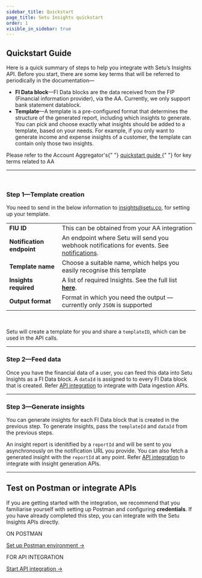```yaml
---
sidebar_title: Quickstart
page_title: Setu Insights quickstart
order: 1
visible_in_sidebar: true
---
```


## Quickstart Guide

Here is a quick summary of steps to help you integrate with Setu’s Insights API. Before you start, there are some key terms that will be referred to periodically in the documentation—

- **FI Data block**—FI Data blocks are the data received from the FIP (Financial information provider), via the AA. Currently, we only support bank statement datablock.
- **Template**—A template is a pre-configured format that determines the structure of the generated report, including which insights to generate. You can pick and choose exactly what insights should be added to a template, based on your needs. For example, if you only want to generate income and expense insights of a customer, the template can contain only those two insights.

<Callout type="tip">
  Please refer to the Account Aggregator's{" "}
  <a href="/data/account-aggregator/quickstart#quickstart-guide" target="_blank">
    quickstart guide
  </a>{" "}
  for key terms related to AA
</Callout>

<hr className="primary" />

<br />

### Step 1—Template creation

You need to send in the below information to [insights@setu.co](mailto:insights@setu.co), for setting up your template.

|                           |                                                                                                                                                      |
| ------------------------- | ---------------------------------------------------------------------------------------------------------------------------------------------------- |
| **FIU ID**                | This can be obtained from your AA integration                                                                                                        |
| **Notification endpoint** | An endpoint where Setu will send you webhook notifications for events. See <a href="/data/insights/notifications" target="_blank">notifications</a>. |
| **Template name**         | Choose a suitable name, which helps you easily recognise this template                                                                               |
| **Insights required**     | A list of required Insights. See the full list <a href="/data/insights/insights" target="_blank">**here**</a>.                                       |
| **Output format**         | Format in which you need the output — currently only `JSON` is supported             
<br />

Setu will create a template for you and share a `templateID`, which can be used
in the API calls.

<hr className="primary" />

### Step 2—Feed data

Once you have the financial data of a user, you can feed this data into Setu Insights as a FI Data block. A `dataId` is assigned to to every FI Data block that is created. Refer <a href="/data/insights/quickstart/api-integration" target="_blank">API integration</a> to integrate with Data ingestion APIs.

<hr className="primary" />

### Step 3—Generate insights

You can generate insights for each FI Data block that is created in the previous step. To generate insights, pass the `templateId` and `dataId` from the previous steps.

An insight report is idenitified by a `reportId` and will be sent to you asynchronously on the notification URL you provide. You can also fetch a generated insight with the `reportId` at any point. Refer <a href="/data/insights/quickstart/api-integration" target="_blank">API integration</a> to integrate with Insight generation APIs.

<hr className="primary" />

## Test on Postman or integrate APIs

If you are getting started with the integration, we recommend that you familiarise yourself with setting up Postman and configuring **credentials**. If you have already completed this step, you can integrate with the Setu Insights APIs directly.

<Row>
  <Portion desktopSpan="half">
    <Card padding="small" shape="rounded">
      <p>ON POSTMAN</p>
      <a href="/data/insights/quickstart/postman" target="_blank">
        Set up Postman environment ->
      </a>
    </Card>
  </Portion>
  <Portion desktopSpan="half">
    <Card padding="small" shape="rounded">
      <p>FOR API INTEGRATION</p>
      <a
        href="/data/insights/quickstart/api-integration"
        target="_blank"
      >
        Start API integration ->
      </a>
    </Card>
  </Portion>
</Row>

<WasPageHelpful />
